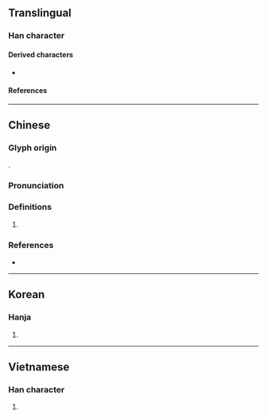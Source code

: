 {{character info/new}}
==Translingual==

===Han character===
{{Han char|rn=9|rad=人|as=03|sn=5|four=|canj=OHHH|ids=⿱𠆢彡}}

====Derived characters====
* {{l|mul|[[疹]], [[參]]([[参]]), [[翏]], [[曑]], [[沴]], [[抮]], [[昣]], [[胗]], [[殄]], [[珍]], [[畛]], [[眕]], [[紾]]([[𬘝]]), [[聄]], [[袗]], [[診]]([[诊]]), [[趁]], [[跈]], [[軫]]([[轸]]), [[鉁]], [[䪾]]([[𫖬]]), [[飻]], [[駗]]}}

====References====
{{Han ref|kx=0092.110|hdz=10111.090|uh=3431}}

----

==Chinese==
{{zh-forms}}

===Glyph origin===
{{Han etym}}
{{Han compound|人|彡|t1=man|t2=hair|ls=ic}}.

===Pronunciation===
{{zh-pron
|m=zhěn
|c=can2
|mc=y
|oc=y
|cat=n
}}

===Definitions===
{{zh-hanzi}}

# {{zh-alt-form|鬒|thick hair}}

===References===
* {{R:yue:Hanzi}}

----

==Korean==

===Hanja===
{{ko-hanja|hangeul=진|rv=jin|mr=chin|y=cin}}

# {{rfdef|ko|sort=人03}}

----

==Vietnamese==

===Han character===
{{vi-hantu|[[chỉn]], [[chín]], [[xỉn]]|rs=人03}}

# {{rfdef|vi|sort=人03}}